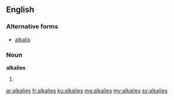 ==English==

===Alternative forms===
* [[alkalis]]

===Noun===
'''alkalies'''

# {{plural of|alkali}}

[[ar:alkalies]]
[[fr:alkalies]]
[[ku:alkalies]]
[[mg:alkalies]]
[[my:alkalies]]
[[sv:alkalies]]
